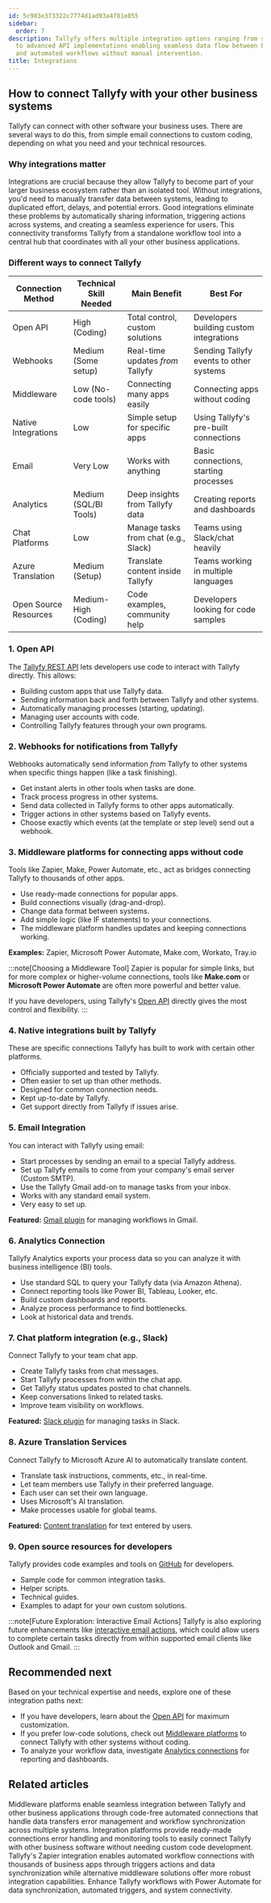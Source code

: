 ```yaml
---
id: 5c983e373322c7774d1ad93a4f81e855
sidebar:
  order: 7
description: Tallyfy offers multiple integration options ranging from simple email connections
  to advanced API implementations enabling seamless data flow between business systems
  and automated workflows without manual intervention.
title: Integrations
---
```


## How to connect Tallyfy with your other business systems

Tallyfy can connect with other software your business uses. There are several ways to do this, from simple email connections to custom coding, depending on what you need and your technical resources.

### Why integrations matter

Integrations are crucial because they allow Tallyfy to become part of your larger business ecosystem rather than an isolated tool. Without integrations, you'd need to manually transfer data between systems, leading to duplicated effort, delays, and potential errors. Good integrations eliminate these problems by automatically sharing information, triggering actions across systems, and creating a seamless experience for users. This connectivity transforms Tallyfy from a standalone workflow tool into a central hub that coordinates with all your other business applications.

### Different ways to connect Tallyfy

| Connection Method      | Technical Skill Needed | Main Benefit                       | Best For |
|------------------------|------------------------|------------------------------------|----------|
| Open API               | High (Coding)          | Total control, custom solutions    | Developers building custom integrations |
| Webhooks               | Medium (Some setup)    | Real-time updates *from* Tallyfy   | Sending Tallyfy events to other systems |
| Middleware             | Low (No-code tools)    | Connecting many apps easily        | Connecting apps without coding |
| Native Integrations    | Low                    | Simple setup for specific apps     | Using Tallyfy's pre-built connections |
| Email                  | Very Low               | Works with anything              | Basic connections, starting processes |
| Analytics              | Medium (SQL/BI Tools)  | Deep insights from Tallyfy data    | Creating reports and dashboards |
| Chat Platforms         | Low                    | Manage tasks from chat (e.g., Slack) | Teams using Slack/chat heavily |
| Azure Translation      | Medium (Setup)         | Translate content inside Tallyfy   | Teams working in multiple languages |
| Open Source Resources  | Medium-High (Coding)   | Code examples, community help      | Developers looking for code samples |

### 1. Open API

The [Tallyfy REST API](https://go.tallyfy.com/api/) lets developers use code to interact with Tallyfy directly. This allows:

- Building custom apps that use Tallyfy data.
- Sending information back and forth between Tallyfy and other systems.
- Automatically managing processes (starting, updating).
- Managing user accounts with code.
- Controlling Tallyfy features through your own programs.

### 2. Webhooks for notifications from Tallyfy

Webhooks automatically send information *from* Tallyfy to other systems when specific things happen (like a task finishing).

- Get instant alerts in other tools when tasks are done.
- Track process progress in other systems.
- Send data collected in Tallyfy forms to other apps automatically.
- Trigger actions in other systems based on Tallyfy events.
- Choose exactly which events (at the template or step level) send out a webhook.

### 3. Middleware platforms for connecting apps without code

Tools like Zapier, Make, Power Automate, etc., act as bridges connecting Tallyfy to thousands of other apps.

- Use ready-made connections for popular apps.
- Build connections visually (drag-and-drop).
- Change data format between systems.
- Add simple logic (like IF statements) to your connections.
- The middleware platform handles updates and keeping connections working.

**Examples:** Zapier, Microsoft Power Automate, Make.com, Workato, Tray.io

:::note[Choosing a Middleware Tool]
Zapier is popular for simple links, but for more complex or higher-volume connections, tools like **Make.com** or **Microsoft Power Automate** are often more powerful and better value.

If you have developers, using Tallyfy's [Open API](/products/pro/integrations/open-api/) directly gives the most control and flexibility.
:::

### 4. Native integrations built by Tallyfy

These are specific connections Tallyfy has built to work with certain other platforms.

- Officially supported and tested by Tallyfy.
- Often easier to set up than other methods.
- Designed for common connection needs.
- Kept up-to-date by Tallyfy.
- Get support directly from Tallyfy if issues arise.

### 5. Email Integration

You can interact with Tallyfy using email:

- Start processes by sending an email to a special Tallyfy address.
- Set up Tallyfy emails to come from your company's email server (Custom SMTP).
- Use the Tallyfy Gmail add-on to manage tasks from your inbox.
- Works with any standard email system.
- Very easy to set up.

**Featured:** [Gmail plugin](https://workspace.google.com/marketplace/app/tallyfy/671710262095) for managing workflows in Gmail.

### 6. Analytics Connection

Tallyfy Analytics exports your process data so you can analyze it with business intelligence (BI) tools.

- Use standard SQL to query your Tallyfy data (via Amazon Athena).
- Connect reporting tools like Power BI, Tableau, Looker, etc.
- Build custom dashboards and reports.
- Analyze process performance to find bottlenecks.
- Look at historical data and trends.

### 7. Chat platform integration (e.g., Slack)

Connect Tallyfy to your team chat app.

- Create Tallyfy tasks from chat messages.
- Start Tallyfy processes from within the chat app.
- Get Tallyfy status updates posted to chat channels.
- Keep conversations linked to related tasks.
- Improve team visibility on workflows.

**Featured:** [Slack plugin](https://go.tallyfy.com/api/functions/slack/oauth2/install) for managing tasks in Slack.

### 8. Azure Translation Services

Connect Tallyfy to Microsoft Azure AI to automatically translate content.

- Translate task instructions, comments, etc., in real-time.
- Let team members use Tallyfy in their preferred language.
- Each user can set their own language.
- Uses Microsoft's AI translation.
- Make processes usable for global teams.

**Featured:** [Content translation](/products/pro/integrations/azure-translation/) for text entered by users.

### 9. Open source resources for developers

Tallyfy provides code examples and tools on [GitHub](https://github.com/tallyfy/api-support) for developers.

- Sample code for common integration tasks.
- Helper scripts.
- Technical guides.
- Examples to adapt for your own custom solutions.

:::note[Future Exploration: Interactive Email Actions]
Tallyfy is also exploring future enhancements like [interactive email actions](/products/pro/integrations/interactive-email-actions/), which could allow users to complete certain tasks directly from within supported email clients like Outlook and Gmail.
:::


<PageTree />

## Recommended next

Based on your technical expertise and needs, explore one of these integration paths next:

- If you have developers, learn about the [Open API](/products/pro/integrations/open-api/) for maximum customization.
- If you prefer low-code solutions, check out [Middleware platforms](/products/pro/integrations/middleware/) to connect Tallyfy with other systems without coding.
- To analyze your workflow data, investigate [Analytics connections](/products/pro/integrations/analytics/) for reporting and dashboards.


## Related articles
<CardGrid>
<LinkTitleCard header="<b>Integrations > Middleware</b>" href="/products/pro/integrations/middleware/" > Middleware platforms enable seamless integration between Tallyfy and other business applications through code-free automated connections that handle data transfers error management and workflow synchronization across multiple systems. </LinkTitleCard>
<LinkTitleCard header="<b>Middleware > Why use an integration platform (middleware) with Tallyfy</b>" href="/products/pro/integrations/middleware/why-should-i-use-an-integration-platform-with-tallyfy/" > Integration platforms provide ready-made connections error handling and monitoring tools to easily connect Tallyfy with other business software without needing custom code development. </LinkTitleCard>
<LinkTitleCard header="<b>Middleware > Zapier</b>" href="/products/pro/integrations/middleware/zapier/" > Tallyfy's Zapier integration enables automated workflow connections with thousands of business apps through triggers actions and data synchronization while alternative middleware solutions offer more robust integration capabilities. </LinkTitleCard>
<LinkTitleCard header="<b>Middleware > Power Automate</b>" href="/products/pro/integrations/middleware/power-automate/" > Enhance Tallyfy workflows with Power Automate for data synchronization, automated triggers, and system connectivity. </LinkTitleCard>
</CardGrid>